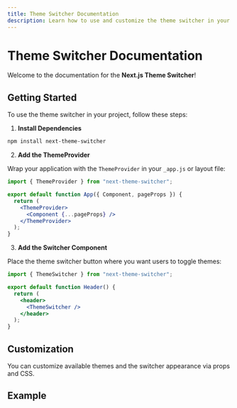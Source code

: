 ```yaml
---
title: Theme Switcher Documentation
description: Learn how to use and customize the theme switcher in your Next.js app.
---
```


# Theme Switcher Documentation

Welcome to the documentation for the **Next.js Theme Switcher**!

## Getting Started

To use the theme switcher in your project, follow these steps:

1. **Install Dependencies**

```bash
npm install next-theme-switcher
```

2. **Add the ThemeProvider**

Wrap your application with the `ThemeProvider` in your `_app.js` or layout file:

```jsx
import { ThemeProvider } from "next-theme-switcher";

export default function App({ Component, pageProps }) {
  return (
    <ThemeProvider>
      <Component {...pageProps} />
    </ThemeProvider>
  );
}
```

3. **Add the Switcher Component**

Place the theme switcher button where you want users to toggle themes:

```jsx
import { ThemeSwitcher } from "next-theme-switcher";

export default function Header() {
  return (
    <header>
      <ThemeSwitcher />
    </header>
  );
}
```

## Customization

You can customize available themes and the switcher appearance via props and CSS.

## Example
